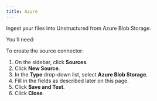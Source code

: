 ```yaml
---
title: Azure
---
```


Ingest your files into Unstructured from Azure Blob Storage.

You'll need:


<AzurePrerequisites />

To create the source connector:

1. On the sidebar, click **Sources**.
2. Click **New Source**.
3. In the **Type** drop-down list, select **Azure Blob Storage**.
4. Fill in the fields as described later on this page.
5. Click **Save and Test**.
6. Click **Close**.


<AzureFields />



